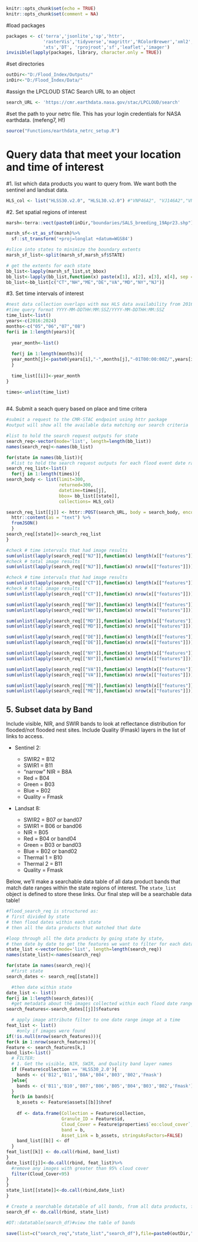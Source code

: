 ```r
knitr::opts_chunk$set(echo = TRUE)
knitr::opts_chunk$set(comment = NA)
```
#load packages
```r
packages <- c('terra','jsonlite','sp','httr',
              'rasterVis','tidyverse','magrittr','RColorBrewer','xml2','dygraphs',
              'xts','DT', 'rprojroot','sf','leaflet','imager')
invisible(lapply(packages, library, character.only = TRUE))
```

#set directories
```r
outDir<-"D:/Flood_Index/Outputs/"
inDir<-"D:/Flood_Index/Data/"
```

#assign the LPCLOUD STAC Search URL to an object
```r
search_URL <- 'https://cmr.earthdata.nasa.gov/stac/LPCLOUD/search'
```

#set the path to your netrc file. This has your login credentials for NASA earthdata. (mefeng7, H!)
```r
source("Functions/earthdata_netrc_setup.R")
```


# Query data that meet your location and time of interest
#1. list which data products you want to query from. We want both the sentinel and landsat data.
```r
HLS_col <- list("HLSS30.v2.0", "HLSL30.v2.0") #"VNP46A2", "VJ146A2","VNP21A1D.002","VJ121A1D.002","VNP21A1N.002","VJ121A1N.002"
```

#2. Set spatial regions of interest
```r
marsh<-terra::vect(paste0(inDir,"boundaries/SALS_breeding_19Apr23.shp"))

marsh_sf<-st_as_sf(marsh)%>%
  sf::st_transform('+proj=longlat +datum=WGS84')
```


```r
#slice into states to minimize the boundary extents
marsh_sf_list<-split(marsh_sf,marsh_sf$STATE)

# get the extents for each state
bb_list<-lapply(marsh_sf_list,st_bbox)
bb_list<-lapply(bb_list,function(x) paste(x[1], x[2], x[3], x[4], sep = ','))
bb_list<-bb_list[c("CT","NH","ME","DE","VA","MD","NY","NJ")]
```

#3. Set time intervals of interest
```r
#nest data collection overlaps with max HLS data availability from 2016-2024, get the breeding seasons in these years
#time query format YYYY-MM-DDTHH:MM:SSZ/YYYY-MM-DDTHH:MM:SSZ
time_list<-list()
years<-c(2016:2024)
months<-c("05","06","07","08")
for(i in 1:length(years)){
  
  year_month<-list()
  
  for(j in 1:length(months)){
  year_month[j]<-paste0(years[i],"-",months[j],"-01T00:00:00Z/",years[i],"-",months[j],"-30T00:00:00Z")
  }
  
  time_list[[i]]<-year_month
}

times<-unlist(time_list)
  
```

#4. Submit a seach query based on place and time critera
```r
#submit a request to the CMR-STAC endpoint using httr package
#output will show all the available data matching our search criteria

#list to hold the search request outputs for state
search_req<-vector(mode='list', length=length(bb_list))
names(search_req)<-names(bb_list)

for(state in names(bb_list)){
  #list to hold the search request outputs for each flood event date range within the state
search_req_list<-list()
  for(j in 1:length(times)){
search_body <- list(limit=300,
                    returned=300,
                    datetime=times[j],
                    bbox= bb_list[[state]],
                    collections= HLS_col)

search_req_list[[j]] <- httr::POST(search_URL, body = search_body, encode = "json") %>% 
  httr::content(as = "text") %>% 
  fromJSON()
  }
search_req[[state]]<-search_req_list
}

```



```r
#check # time intervals that had image results
sum(unlist(lapply(search_req[["NJ"]],function(x) length(x[["features"]])>0)))
#check # total image results
sum(unlist(lapply(search_req[["NJ"]],function(x) nrow(x[["features"]]))))

#check # time intervals that had image results
sum(unlist(lapply(search_req[["CT"]],function(x) length(x[["features"]])>0)))
#check # total image results
sum(unlist(lapply(search_req[["CT"]],function(x) nrow(x[["features"]]))))

sum(unlist(lapply(search_req[["NH"]],function(x) length(x[["features"]])>0)))
sum(unlist(lapply(search_req[["NH"]],function(x) nrow(x[["features"]]))))

sum(unlist(lapply(search_req[["MD"]],function(x) length(x[["features"]])>0)))
sum(unlist(lapply(search_req[["MD"]],function(x) nrow(x[["features"]]))))

sum(unlist(lapply(search_req[["DE"]],function(x) length(x[["features"]])>0)))
sum(unlist(lapply(search_req[["DE"]],function(x) nrow(x[["features"]]))))

sum(unlist(lapply(search_req[["NY"]],function(x) length(x[["features"]])>0)))
sum(unlist(lapply(search_req[["NY"]],function(x) nrow(x[["features"]]))))

sum(unlist(lapply(search_req[["VA"]],function(x) length(x[["features"]])>0)))
sum(unlist(lapply(search_req[["VA"]],function(x) nrow(x[["features"]]))))

sum(unlist(lapply(search_req[["ME"]],function(x) length(x[["features"]])>0)))
sum(unlist(lapply(search_req[["ME"]],function(x) nrow(x[["features"]]))))
```


## 5. Subset data by Band

Include visible, NIR, and SWIR bands to look at reflectance distribution for flooded/not flooded nest sites.
Include Quality (Fmask) layers in the list of links to access.

-   Sentinel 2:

    -   SWIR2 = B12 
    -   SWIR1 = B11 
    -   "narrow" NIR = B8A
    -   Red = B04
    -   Green = B03
    -   Blue = B02
    -   Quality = Fmask

-   Landsat 8:

    -   SWIR2 = B07 or band07
    -   SWIR1 = B06 or band06
    -   NIR = B05
    -   Red = B04 or band04
    -   Green = B03 or band03
    -   Blue = B02 or band02
    -   Thermal 1 = B10
    -   Thermal 2 = B11
    -   Quality = Fmask

Below, we'll make a searchable data table of all data product bands that match date ranges within the state regions of interest. The `state_list` object is defined to store these links. Our final step will be a searchable data table!

```r
#flood_search_req is structured as:
# first divided by state
# then flood dates within each state
# then all the data products that matched that date

#loop through all the data products by going state by state, 
# then date by date to get the features we want to filter for each data product
state_list <-vector(mode='list', length=length(search_req))
names(state_list)<-names(search_req)

for(state in names(search_req)){
  #first state
search_dates <- search_req[[state]]

  #then date within state
date_list <- list()
for(j in 1:length(search_dates)){
  #get metadata about the images collected within each flood date range in the state region
search_features<-search_dates[[j]]$features

  # apply image attribute filter to one date range image at a time
feat_list <- list()
    #only if images were found
if(!is.null(nrow(search_features))){
for(k in 1:nrow(search_features)){
Feature <- search_features[k,]
band_list<-list()
  # FILTER:
  # 1. Get the visible, NIR, SWIR, and Quality band layer names
  if (Feature$collection == 'HLSS30_2.0'){
    bands <- c('B12','B11','B8A','B04','B03','B02','Fmask')
  }else{
    bands <- c('B11','B10','B07','B06','B05','B04','B03','B02','Fmask')
  }
  for(b in bands){
    b_assets <- Feature$assets[[b]]$href
    
    df <- data.frame(Collection = Feature$collection,                    # Make a data frame including links and other info
                     Granule_ID = Feature$id,
                     Cloud_Cover = Feature$properties$`eo:cloud_cover`,
                     band = b,
                     Asset_Link = b_assets, stringsAsFactors=FALSE)
    band_list[[b]] <- df
  }
feat_list[[k]] <- do.call(rbind, band_list)
}
date_list[[j]]<-do.call(rbind, feat_list)%>%
  #remove any images with greater than 95% cloud cover
  filter(Cloud_Cover<95)
}
}
state_list[[state]]<-do.call(rbind,date_list)
}

# Create a searchable datatable of all bands, from all data products, from all date ranges, from all state regions
search_df <- do.call(rbind, state_list)

#DT::datatable(search_df)#view the table of bands

save(list=c("search_req","state_list","search_df"),file=paste0(outDir,"All_States_2016_24_Nests_band_data.Rdata"))
```
